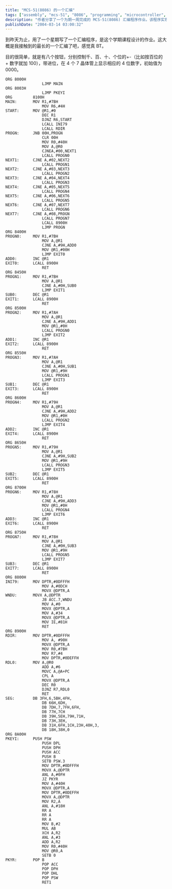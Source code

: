 ```yaml
---
title: "MCS-51(8086) 的一个汇编"
tags: ["assembly", "mcs-51", "8086", "programming", "microcontroller", "embedded systems", "counter", "display", "tech", "academic"]
description: "作者分享了一个为期一周完成的 MCS-51(8086) 汇编程序作业。该程序实现了一个简单的数字计数器系统，通过八个按钮分别控制千、百、十、个位的增减，带进位功能，并在七段数码管上显示四位数字，初始值为 0000。文章包含了完整的汇编源代码，实现了按键识别、数字变更和显示功能。"
publishDate: "2004-03-14 03:00:32"
---
```


到昨天为止，用了一个星期写了一个汇编程序，是这个学期课程设计的作业。这大概是我接触到的最长的一个汇编了吧，感觉真 BT。

目的很简单，就是有八个按钮，分别控制千、百、十、个位的+-（比如按百位的 + 数字就加 100），带进位，在 4 个 7 晶体管上显示相应的 4 位数字，初始值为 0000。

```assembly
ORG 8000H
                LJMP MAIN
ORG 8003H
                LJMP PKEYI
ORG         8100H
MAIN:       MOV R1,#7BH
                MOV R6,#4H
START:      MOV @R1,#0
                DEC R1
                DJNZ R6,START
                LCALL INI79
                LCALL RDIR
PROGN:      JNB 00H,PROGN
                CLR 00H
                MOV R0,#40H
                MOV A,@R0
                CJNEA,#00,NEXT1
                LCALL PROGN0
NEXT1:      CJNE A,#02,NEXT2
                LCALL PROGN1
NEXT2:      CJNE A,#03,NEXT3
                LCALL PROGN2
NEXT3:      CJNE A,#04,NEXT4
                LCALL PROGN3
NEXT4:      CJNE A,#05,NEXT5
                LCALL PROGN4
NEXT5:      CJNE A,#06,NEXT6
                LCALL PROGN5
NEXT6:      CJNE A,#07,NEXT7
                LCALL PROGN6
NEXT7:      CJNE A,#08,PROGN
                LCALL PROGN7
                LCALL 8900H
                LJMP PROGN
ORG 8400H
PROGN0:     MOV R1,#7BH
                MOV A,@R1
                CJNE A,#9H,ADD0
                MOV @R1,#00H
                LJMP EXIT0
ADD0:       INC @R1
EXIT0:      LCALL 8900H
                RET
ORG 8450H
PROGN1:     MOV R1,#7BH
                MOV A,@R1
                CJNE A,#0H,SUB0
                LJMP EXIT1
SUB0:       DEC @R1
EXIT1:      LCALL 8900H
                RET
ORG 8500H
PROGN2:     MOV R1,#7AH
                MOV A,@R1
                CJNE A,#9H,ADD1
                MOV @R1,#0H
                LCALL PROGN0
                LJMP EXIT2
ADD1:       INC @R1
EXIT2:      LCALL 8900H
                RET
ORG 8550H
PROGN3:     MOV R1,#7AH
                MOV A,@R1
                CJNE A,#0H,SUB1
                MOV @R1,#9H
                LCALL PROGN1
                LJMP EXIT3
SUB1:       DEC @R1
EXIT3:      LCALL 8900H
                RET
ORG 8600H
PROGN4:     MOV R1,#79H
                MOV A,@R1
                CJNE A,#9H,ADD2
                MOV @R1,#0H
                LCALL PROGN2
                LJMP EXIT4
ADD2:       INC @R1
EXIT4:      LCALL 8900H
                RET
ORG 8650H
PROGN5:     MOV R1,#79H
                MOV A,@R1
                CJNE A,#9H,SUB2
                MOV @R1,#9H
                LCALL PROGN3
                LJMP EXIT5
SUB2:       DEC @R1
EXIT5:      LCALL 8900H
                RET
ORG 8700H
PROGN6:     MOV R1,#78H
                MOV A,@R1
                CJNE A,#9H,ADD3
                MOV @R1,#0H
                LCALL PROGN4
                LJMP EXIT6
ADD3:       INC @R1
EXIT6:      LCALL 8900H
                RET
ORG 8750H
PROGN7:     MOV R1,#78H
                MOV A,@R1
                CJNE A,#0H,SUB3
                MOV @R1,#9H
                LCALL PROGN5
                LJMP EXIT7
SUB3:       DEC @R1
EXIT7:      LCALL 8900H
                RET
ORG 8800H
INI79:      MOV DPTR,#0DFFFH
                MOV A,#0DCH
                MOVX @DPTR,A
WNDU:       MOVX A,@DPTR
                JB ACC.7,WNDU
                MOV A,#0
                MOVX @DPTR,A
                MOV A,#34
                MOVX @DPTR,A
                MOV IE,#81H
                RET
ORG 8900H
RDIR:       MOV DPTR,#0DFFFH
                MOV A, #90H
                MOVX @DPTR,A
                MOV R0,#7BH
                MOV R7,#4
                MOV DPTR,#0DEFFH
RDL0:       MOV A,@R0
                ADD A,#6
                MOVC A,@A+PC
                CPL A
                MOVX @DPTR,A
                DEC R0
                DJNZ R7,RDL0
                RET
SEG:        DB 3FH,6,5BH,4FH,
                DB 66H,6DH,
                DB 7DH,7,7FH,6FH,
                DB 77H,7CH
                DB 39H,5EH,79H,71H,
                DB 73H,3EH,
                DB 31H,6FH,1CH,23H,40H,3,
                DB 18H,38H,0
ORG 8A00H
PKEYI:      PUSH PSW
                PUSH DPL
                PUSH DPH
                PUSH ACC
                PUSH B
                SETB PSW.3
                MOV DPTR,#0DFFFH
                MOVX A,@DPTR
                ANL A,#0FH
                JZ PKYR
                MOV A,#40H
                MOVX @DPTR,A
                MOV DPTR,#0DEFFH
                MOVX A,@DPTR
                MOV R2,A
                ANL A,#18H
                RR A
                RR A
                RR A
                MOV B,#2
                MUL AB
                XCH A,R2
                ANL A,#3
                ADD A,R2
                MOV R0,#40H
                MOV @R0,A
                SETB 0
PKYR:       POP B
                POP ACC
                POP DPH
                POP DHL
                POP PSW
                RET1
```
